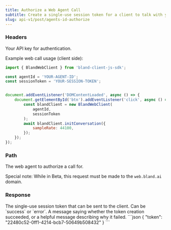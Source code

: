 ```yaml
---
title: Authorize a Web Agent Call
subtitle: Create a single-use session token for a client to talk with your web agent.
slug: api-v1/post/agents-id-authorize
---
```



### Headers

<ParamField header="authorization" type="string" required>
  Your API key for authentication.

  Example web call usage (client side):
```javascript
import { BlandWebClient } from 'bland-client-js-sdk';

const agentId = 'YOUR-AGENT-ID';
const sessionToken = 'YOUR-SESSION-TOKEN';


document.addEventListener('DOMContentLoaded', async () => {
    document.getElementById('btn').addEventListener('click', async () => {
        const blandClient = new BlandWebClient(
            agentId,
            sessionToken
        );
        await blandClient.initConversation({
            sampleRate: 44100,
        });
    });
});
```

</ParamField>

### Path

<ParamField path="agent_id" type="string" required>
  The web agent to authorize a call for.

  Special note: While in Beta, this request must be made to the `web.bland.ai` domain.
</ParamField>

### Response

<ResponseField name="token" type="string">
  The single-use session token that can be sent to the client.
</ResponseField>

<ResponseField name="status" type="string">
  Can be `success` or `error`.
</ResponseField>

<ResponseField name="message" type="string">
  A message saying whether the token creation succeeded, or a helpful message describing why it failed.
</ResponseField>

<ResponseExample>
```json
{
  "token": "22480c52-0ff1-4214-bcb7-50649b508432"
}
```
</ResponseExample>
